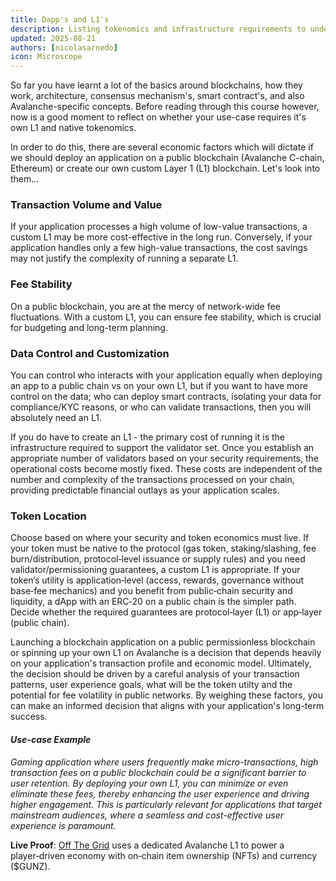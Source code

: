 ```yaml
---
title: Dapp's and L1's
description: Listing tokenomics and infrastructure requirements to understand whether creating an L1 is neccessary for your business-case
updated: 2025-08-21
authors: [nicolasarnedo]
icon: Microscope
---
```


So far you have learnt a lot of the basics around blockchains, how they work, architecture, consensus mechanism's, smart contract's, and also Avalanche-specific concepts. Before reading through this course however, now is a good moment to reflect on whether your use-case requires it's own L1 and native tokenomics.

In order to do this, there are several economic factors which will dictate if we should deploy an application on a public blockchain (Avalanche C-chain, Ethereum) or create our own custom Layer 1 (L1) blockchain. Let's look into them...

### Transaction Volume and Value
If your application processes a high volume of low-value transactions, a custom L1 may be more cost-effective in the long run. Conversely, if your application handles only a few high-value transactions, the cost savings may not justify the complexity of running a separate L1.

### Fee Stability
On a public blockchain, you are at the mercy of network-wide fee fluctuations. With a custom L1, you can ensure fee stability, which is crucial for budgeting and long-term planning.

### Data Control and Customization
You can control who interacts with your application equally when deploying an app to a public chain vs on your own L1, but if you want to have more control on the data; who can deploy smart contracts, isolating your data for compliance/KYC reasons, or who can validate transactions, then you will absolutely need an L1.

If you do have to create an L1 - the primary cost of running it is the infrastructure required to support the validator set. Once you establish an appropriate number of validators based on your security requirements, the operational costs become mostly fixed. These costs are independent of the number and complexity of the transactions processed on your chain, providing predictable financial outlays as your application scales.

### Token Location
Choose based on where your security and token economics must live. If your token must be native to the protocol (gas token, staking/slashing, fee burn/distribution, protocol‑level issuance or supply rules) and you need validator/permissioning guarantees, a custom L1 is appropriate. If your token’s utility is application‑level (access, rewards, governance without base‑fee mechanics) and you benefit from public‑chain security and liquidity, a dApp with an ERC‑20 on a public chain is the simpler path. Decide whether the required guarantees are protocol‑layer (L1) or app‑layer (public chain).

Launching a blockchain application on a public permissionless blockchain or spinning up your own L1 on Avalanche is a decision that depends heavily on your application's transaction profile and economic model. Ultimately, the decision should be driven by a careful analysis of your transaction patterns, user experience goals, what will be the token utilty and the potential for fee volatility in public networks. By weighing these factors, you can make an informed decision that aligns with your application's long-term success.

#### *Use-case Example*

*Gaming application where users frequently make micro-transactions, high transaction fees on a public blockchain could be a significant barrier to user retention. By deploying your own L1, you can minimize or even eliminate these fees, thereby enhancing the user experience and driving higher engagement. This is particularly relevant for applications that target mainstream audiences, where a seamless and cost-effective user experience is paramount.*

**Live Proof**: [Off The Grid](https://gunzillagames.com/en/) uses a dedicated Avalanche L1 to power a player‑driven economy with on‑chain item ownership (NFTs) and currency ($GUNZ).